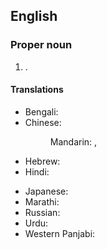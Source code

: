 ==English==
{{wikipedia}}

===Proper noun===
{{en-proper noun|head=[[port|Port]] [[Blair]]}}

# {{place|en|capital city|uterr:pref/Andaman and Nicobar Islands|c/India}}.

====Translations====
{{trans-top|capital of Andaman and Nicobar Islands, India}}
* Bengali: {{t|bn|বন্দর ব্লেয়ার}}
* Chinese:
*: Mandarin: {{t|cmn|布萊爾港|sc=Hani}}, {{t|cmn|布莱尔港|tr=Bùlái'ěr-Gǎng|sc=Hani}}
* Hebrew: {{t|he|פורט בלייר}}
* Hindi: {{t|hi|पोर्ट ब्लेयर}}
{{trans-mid}}
* Japanese: {{t|ja|ポートブレア|tr=Pōtoburea}}
* Marathi: {{t|mr|पोर्ट ब्लेयर|n}}
* Russian: {{t|ru|Порт-Блэр|m}}
* Urdu: {{t|ur|بندر بلیئر|tr=bandar blear}}
* Western Panjabi: {{t|pnb|بندر بلیئر|tr=bandar blear}}
{{trans-bottom}}